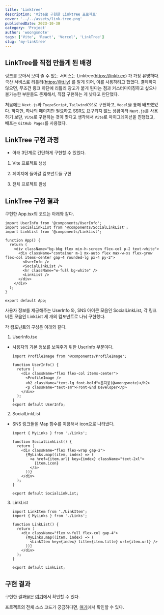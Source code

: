 ```yaml
---
title: 'Linktree'
description: 'Vite로 구현한 Linktree 프로젝트'
cover: '../../assets/link-tree.png'
publishedDate: 2023-10-30
category: 'Project'
author: 'woongsnote'
tags: ['Vite', 'React', 'Vercel', 'LinkTree']
slug: 'my-linktree'
---
```


## LinkTree를 직접 만들게 된 배경

링크를 모아서 보여 줄 수 있는 서비스는 Linktree(https://linktr.ee) 가 가장 유명하다. 국산 서비스로 리틀리(https://litt.ly) 를 알게 되어, 이를 사용하려고 했었다.
결제하지 않으면, 무조건 링크 하단에 리틀리 광고가 붙게 된다는 점과 커스터마이징하고 싶으나 불가능한 부분들도 존재해서, 직접 구현하는 게 낫다고 판단했다.

처음에는 `Next.js`와 `TyepeScript`, `TailwindCSS`로 구현하고, `Vecel`을 통해 배포했었다.
하지만, 하나의 페이지만 필요하고 SSR도 요구되지 않느 상황이라 `Next.js`를 사용하기 보단, `Vite`로 구현하는 것이 맞다고 생각해서 `Vite`로 마이그레이션을 진행했고, 배포는 `GitHub Pages`를 사용했다.

## LinkTree 구현 과정

- 아래 3단계로 간단하게 구현할 수 있었다.

1. Vite 프로젝트 생성

2. 페이지에 들어갈 컴포넌트들 구현

3. 전체 프로젝트 완성

## LinkTree 구현 결과

구현한 App.tsx의 코드는 아래와 같다.

```tsx title="App.tsx"
import UserInfo from '@components/UserInfo';
import SocialLinkList from '@components/SocialLinkList';
import LinkList from '@components/LinkList';

function App() {
  return (
    <div className="bg-bkg flex min-h-screen flex-col p-2 text-white">
      <div className="container m-1 mx-auto flex max-w-xs flex-grow flex-col items-center gap-4 rounded-lg px-4 py-2">
        <UserInfo />
        <SocialLinkList />
        <hr className="w-full bg-white" />
        <LinkList />
      </div>
    </div>
  );
}

export default App;
```

사용자 정보를 제공해주는 UserInfo 와, SNS 아이콘 모음인 SocialLinkList, 각 링크 버튼 모음인 LinkList 세 개의 컴포넌트로 나눠 구현했다.

각 컴포넌트의 구성은 아래와 같다.

1. UserInfo.tsx

- 사용자의 기본 정보를 보여주기 위한 UserInfo 부분이다.

  ```tsx title="UserInfo.tsx"
  import ProfileImage from '@components/ProfileImage';

  function UserInfo() {
    return (
      <div className="flex flex-col items-center">
        <ProfileImage />
        <h2 className="text-lg font-bold">문지웅(@woongsnote)</h2>
        <p className="text-sm">Front-End Developer</p>
      </div>
    );
  }
  export default UserInfo;
  ```

2. SocialLinkList

- SNS 링크들을 Map 함수를 이용해서 icon으로 나타냈다.

  ```tsx title="SocialLinkList.tsx"
  import { MyLinks } from './Links';

  function SocialLinkList() {
    return (
      <div className="flex flex-wrap gap-2">
        {MyLinks.map((item, index) => (
          <a href={item.url} key={index} className="text-2xl">
            {item.icon}
          </a>
        ))}
      </div>
    );
  }

  export default SocialLinkList;
  ```

3. LinkList

   ```tsx title="LinkList.tsx"
   import LinkItem from './LinkItem';
   import { MyLinks } from './Links';

   function LinkList() {
     return (
       <div className="flex w-full flex-col gap-4">
         {MyLinks.map((item, index) => (
           <LinkItem key={index} title={item.title} url={item.url} />
         ))}
       </div>
     );
   }

   export default LinkList;
   ```

## 구현 결과

구현한 결과물은 <a href="https://woongsnote.github.io" target="_blank">여기</a>에서 확인할 수 있다.

프로젝트의 전체 소스 코드가 궁금하다면, <a href="https://github.com/woongsnote/woongsnote.github.io" target="_blank">여기</a>에서 확인할 수 있다.
